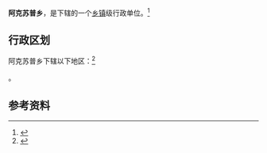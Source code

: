 {{中国乡级行政区|65/28/23/205/000}}

'''阿克苏普乡'''，是{{PRC admin/fullname|65/28/23/205/000|3}}下辖的一个[[乡镇|乡镇]]级行政单位。<ref>{{PRC admin/ref sgc|{{PRC admin/parent|65/28/23/205/000}}}}</ref>

== 行政区划 ==

阿克苏普乡下辖以下地区：<ref>{{PRC admin/ref sgc|65/28/23/205/000}}</ref>

{{PRC admin/children|65/28/23/205/000}}。

== 参考资料 ==

{{reflist}}

{{行政区划小作品}}
{{PRC admin/navcat|65/28/23/205/000}}